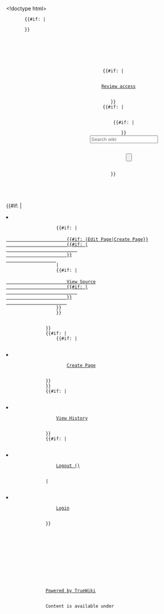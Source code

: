 <!doctype html>
<html lang="en">
    <head>
        <meta charset="utf-8" />
        {{#if: {{{favicon|}}}|
        <link rel="icon" href="{{{favicon}}}" type="image/icon" />
        }}
        {{{css}}}
        <title>{{{project_name}}} | {{SUBPAGENAME}}</title>
    </head>
    <body>
        <header>
            <div id="pagename">
                {{SUBPAGENAME}}
            </div>
            {{{html_header}}}
            {{#if: {{{user_settings_url}}}|
            <div id="review-access">
                <a href="{{{user_settings_url}}}">Review access</a>
            </div>
            }}
            {{#if: {{{has_search|}}}|
            <div id="search">
                <form action="/search" target="_new">
                    {{#if: {{{language|}}}|
                    <input type="hidden" name="language" value="{{{language}}}" />
                    }}
                    <input type="text" autocomplete="off" name="query" value="" placeholder="Search wiki" />
                    <div id="search-submit">
                        <input type="submit" value="" />
                        <div></div>
                    </div>
                </form>
            </div>
            }}
        </header>
        <nav>
            <ul id="navigation-bar">
                {{breadcrumbs}}
            </ul>
            <ul id="navigation-bar" class="right">
                {{#if: {{{has_source|}}}|
                <li>
                    {{#if: {{{display_name|}}}|
                    <a href="/edit/{{urlencode:{{FULLPAGENAME}}}}">
                        {{#if: {{{does_exist|}}}|Edit Page|Create Page}}
                        {{#if: {{{errors|}}}|
                            <span class="badge" title="There were {{{errors}}} problems while rendering this page">{{{errors}}}</span>
                        }}
                    </a>
                    |
                    {{#if: {{{does_exist|}}}|
                        <a href="/{{urlencode:{{FULLPAGENAME}}}}.mediawiki">
                        View Source
                        {{#if: {{{errors|}}}|
                            <span class="badge" title="There were {{{errors}}} problems while rendering this page">{{{errors}}}</span>
                        }}
                        </a>
                    }}
                    }}
                </li>
                }}
                {{#if: {{{display_name|}}}|
                    {{#if: {{{create_page_name|}}}|
                    <li>
                        <a href="/edit/{{urlencode:{{{create_page_name}}}}}">Create Page</a>
                    </li>
                }}
                }}
                {{#if: {{{history_url|}}}|
                <li>
                    <a href="{{{history_url}}}">View History</a>
                </li>
                }}
                {{#if: {{{display_name|}}}|
                <li>
                    <a href="/user/logout?location={{urlencode:{{FULLPAGENAME}}}}">Logout ({{{display_name}}})</a>
                </li>
                |
                <li>
                    <a href="/user/login?location={{urlencode:{{FULLPAGENAME}}}}">Login</a>
                </li>
                }}
            </ul>
        </nav>
        <main>
            <div id="language-bar">
                <ul>
                    {{language}}
                </ul>
            </div>
            {{content}}
            <div id="content-footer">
                {{footer}}
            </div>

            {{{javascript}}}
        </main>
        <footer>
            <div id="content-bottom-links">
                {{{html_footer}}}
                <a href="https://github.com/TrueBrain/TrueWiki">Powered by TrueWiki</a>
            </div>
            <div id="content-bottom-copyright">
                Content is available under <a href="/License">{{{license}}}</a>
            </div>
        </footer>
    </body>
</html>
